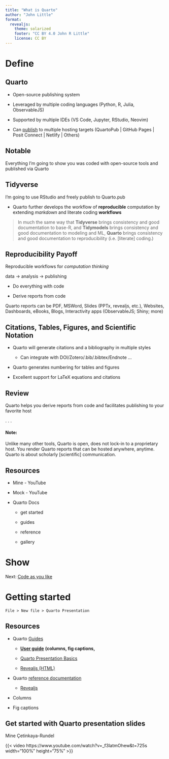 ```yaml
---
title: "What is Quarto"
author: "John Little"
format: 
  revealjs: 
    theme: solarized
    footer: "CC BY 4.0 John R Little"
    license: CC BY
---
```


# Define

## Quarto

-   Open-source publishing system

-   Leveraged by multiple coding languages (Python, R, Julia, ObservableJS)

-   Supported by multiple IDEs (VS Code, Jupyter, RStudio, Neovim)

-   Can [publish](https://quarto.org/docs/publishing/) to multiple hosting targets (QuartoPub \| GitHub Pages \| Posit Connect \| Netlify \| Others)

## Notable

Everything I'm going to show you was coded with open-source tools and published via Quarto

## Tidyverse

I'm going to use RStudio and freely publish to Quarto.pub

-   Quarto further develops the workflow of **reproducible** computation by extending *markdown* and literate coding **workflows**

> In much the same way that **Tidyverse** brings consistency and good documentation to base-R, and **Tidymodels** brings consistency and good documentation to modeling and ML, **Quarto** brings consistency and good documentation to reproducibility (i.e. \[literate\] coding.)

## Reproducibility Payoff

Reproducible workflows for *computation thinking*

data → analysis → publishing

-   Do everything with code

-   Derive reports from code

Quarto reports can be PDF, MSWord, Slides (PPTx, revealjs, etc.), Websites, Dashboards, eBooks, Blogs, Interactivity apps (ObservableJS; Shiny; more)

## Citations, Tables, Figures, and Scientific Notation

-   Quarto will generate citations and a bibliography in multiple styles

    -   Can integrate with DOI/Zotero/.bib/.bibtex/Endnote ...

-   Quarto generates numbering for tables and figures

-   Excellent support for LaTeX equations and citations

## Review

Quarto helps you derive reports from code and facilitates publishing to your favorite host

. . .

#### Note:

Unlike many other tools, Quarto is open, does not lock-in to a proprietary host. You render Quarto reports that can be hosted anywhere, anytime. Quarto is about scholarly \[scientific\] communication.

## Resources

-   Mine - YouTube

-   Mock - YouTube

-   Quarto Docs

    -   get started

    -   guides

    -   reference

    -   gallery

# Show

Next: [Code as you like](basic.html)

# Getting started

`File > New file > Quarto Presentation`

## Resources

-   Quarto [Guides](https://quarto.org/docs/guide/)

    -   [**User guide**](https://quarto.org/docs/presentations/revealjs/) **(columns, fig captions,**

    -   [Quarto Presentation Basics](https://quarto.org/docs/presentations/)

    -   [Revealjs (HTML)](https://quarto.org/docs/reference/formats/presentations/revealjs.html)

-   Quarto [reference documentation](https://quarto.org/docs/reference/)

    -   [Revealjs](https://quarto.org/docs/reference/formats/presentations/revealjs.html)

-   Columns

-   Fig captions

## Get started with Quarto presentation slides

Mine Çetinkaya-Rundel<br/>

{{< video https://www.youtube.com/watch?v=_f3latmOhew&t=725s width="100%" height="75%" >}}
